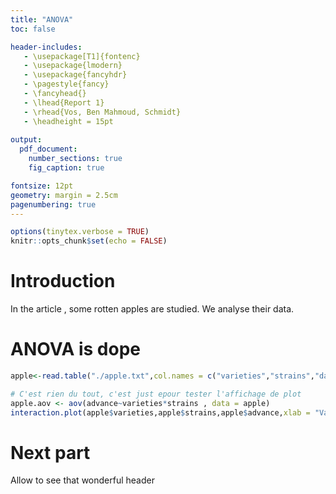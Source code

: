 ```yaml
---
title: "ANOVA"
toc: false

header-includes:
   - \usepackage[T1]{fontenc}
   - \usepackage{lmodern}
   - \usepackage{fancyhdr}
   - \pagestyle{fancy}
   - \fancyhead{}
   - \lhead{Report 1}
   - \rhead{Vos, Ben Mahmoud, Schmidt}
   - \headheight = 15pt
   
output: 
  pdf_document:
    number_sections: true
    fig_caption: true

fontsize: 12pt
geometry: margin = 2.5cm
pagenumbering: true
---
```


```r
options(tinytex.verbose = TRUE)
knitr::opts_chunk$set(echo = FALSE)
```

# Introduction

In the article \cite{article}, some rotten apples are studied. We analyse their data.

# ANOVA is dope

```r
apple<-read.table("./apple.txt",col.names = c("varieties","strains","days","weight","radius","advance","rate"))
```

```r
# C'est rien du tout, c'est just epour tester l'affichage de plot
apple.aov <- aov(advance~varieties*strains , data = apple)
interaction.plot(apple$varieties,apple$strains,apple$advance,xlab = "Varieties",ylab = "Advance")
```



\newpage

# Next part
Allow to see that wonderful header

\begin{thebibliography}{9}
\nocite{article}


\bibitem{article}

A. S. Horne Frederick Gugenheim Gregory Vernon Herbert Blackman {"A quantitative study of the course of fungal invasion of the apple fruit, and its bearing on the nature of disease resistance.—Part II. The application of the statistical method to certain specific problems"}. \textbf{102}. \textit{Proceedings of the Royal Society of London. Series B, Containing Papers of a Biological Character}
http://doi.org/10.1098/rspb.1928.0018
\end{thebibliography}

